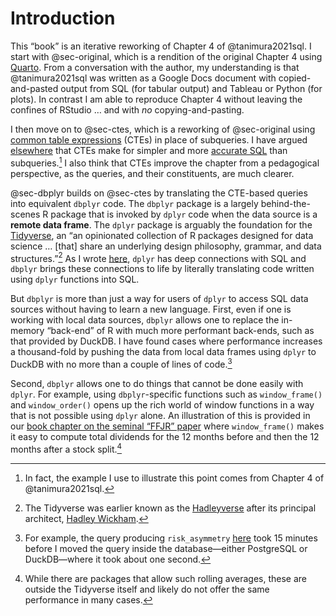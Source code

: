 # Introduction

This "book" is an iterative reworking of Chapter 4 of @tanimura2021sql.
I start with @sec-original, which is a rendition of the original Chapter 4 using [Quarto](https://quarto.org).
From a conversation with the author, my understanding is that @tanimura2021sql was written as a Google Docs document with copied-and-pasted output from SQL (for tabular output) and Tableau or Python (for plots).
In contrast I am able to reproduce Chapter 4 without leaving the confines of RStudio ... and with *no* copying-and-pasting.

I then move on to @sec-ctes, which is a reworking of @sec-original using [common table expressions](https://www.postgresql.org/docs/current/queries-with.html) (CTEs) in place of subqueries.
I have argued [elsewhere](https://github.com/iangow/notes/blob/main/ctes.pdf) that CTEs make for simpler and more [accurate SQL](https://www.google.com/books/edition/SQL_and_Relational_Theory/BCjkCgAAQBAJ?hl=en) than subqueries.^[In fact, the example I use to illustrate this point comes from Chapter 4 of @tanimura2021sql.]
I also think that CTEs improve the chapter from a pedagogical perspective, as the queries, and their constituents, are much clearer.

@sec-dbplyr builds on @sec-ctes by translating the CTE-based queries into equivalent `dbplyr` code.
The `dbplyr` package is a largely behind-the-scenes R package that is invoked by `dplyr` code when the data source is a **remote data frame**.
The `dplyr` package is arguably the foundation for the [Tidyverse](https://www.tidyverse.org), an "an opinionated collection of R packages designed for data science ... [that] share an underlying design philosophy, grammar, and data structures."^[The Tidyverse was earlier  known as the [Hadleyverse](https://rstudio-pubs-static.s3.amazonaws.com/164023_6c3a7560d1c84ed1a4ba30ad4b6d0097.html#/) after its principal architect, [Hadley Wickham](https://en.wikipedia.org/wiki/Hadley_Wickham).]
As I wrote [here](https://iangow.github.io/far_book/sql-primer.html), `dplyr` has deep connections with SQL and `dbplyr` brings these connections to life by literally translating code written using `dplyr` functions into SQL.

But `dbplyr` is more than just a way for users of `dplyr` to access SQL data sources without having to learn a new language.
First, even if one is working with local data sources, `dbplyr` allows one to replace the in-memory "back-end" of R with much more performant back-ends, such as that provided by DuckDB.
I have found cases where performance increases a thousand-fold by pushing the data from local data frames using `dplyr` to DuckDB with no more than a couple of lines of code.^[For example, the query producing `risk_asymmetry` [here](https://iangow.github.io/far_book/rdd.html#bloomfield2021va) took 15 minutes before I moved the query inside the database---either PostgreSQL or DuckDB---where it took about one second.]

Second, `dbplyr` allows one to do things that cannot be done easily with `dplyr`.
For example, using `dbplyr`-specific functions such as `window_frame()` and `window_order()` opens up the rich world of window functions in a way that is not possible using `dplyr` alone.
An illustration of this is provided in our [book chapter on the seminal "FFJR" paper](https://iangow.github.io/far_book/ffjr.html) where `window_frame()` makes it easy to compute total dividends for the 12 months before and then the 12 months after a stock split.^[While there are packages that allow such rolling averages, these are outside the Tidyverse itself and likely do not offer the same performance in many cases.] 
